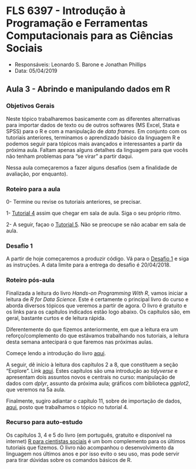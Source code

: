 #  FLS 6397 - Introdução à Programação e Ferramentas Computacionais para as Ciências Sociais

- Responsáveis: Leonardo S. Barone e Jonathan Phillips
- Data: 05/04/2019

## Aula 3 - Abrindo e manipulando dados em R

### Objetivos Gerais

Neste tópico trabalharemos basicamente com as diferentes alternativas para importar dados de texto ou de outros softwares (MS Excel, Stata e SPSS) para o R e com a manipulação de _data frames_. Em conjunto com os tutoriais anteriores, terminamos o aprendizado básico da linguagem R e podemos seguir para tópicos mais avançados e interessantes a partir da próxima aula. Faltam apenas alguns detalhes da linguagem para que vocês não tenham problemas para "se virar" a partir daqui.

Nessa aula começaremos a fazer alguns desafios (sem a finalidade de avaliação, por enquanto).

### Roteiro para a aula

0- Termine ou revise os tutoriais anteriores, se precisar.

1- [Tutorial 4](https://jonnyphillips.github.io/FLS6397_2019/tutorials/tutorial04.html) assim que chegar em sala de aula. Siga o seu próprio ritmo.

2- A seguir, façao o [Tutorial 5](https://jonnyphillips.github.io/FLS6397_2019/tutorials/tutorial05.html). Não se preocupe se não acabar em sala de aula.

### Desafio 1

A partir de hoje começaremos a produzir código. Vá para o [Desafio 1](https://jonnyphillips.github.io/FLS6397_2019/activities/datachallenge1.md) e siga as instruções. A data limite para a entrega do desafio é 20/04/2018.

### Roteiro pós-aula

Finalizada a leitura do livro  _Hands-on Programming With R_, vamos iniciar a leitura de _R for Data Science_. Este é certamente o principal livro do curso e aborda diversos tópicos que veremos a partir de agora. O livro é gratuito e os links para os capítulos indicados estão logo abaixo. Os capítulos são, em geral, bastante curtos e de leitura rápida. 

Diferentemente do que fizemos anteriormente, em que a leitura era um reforço/complemento do que estávamos trabalhando nos tutoriais, a leitura desta semana antecipará o que faremos nas próximas aulas.

Começe lendo a introdução do livro [aqui](http://r4ds.had.co.nz/introduction.html).

A seguir, dê início à leitura dos capítulos 2 a 8, que constituem a seção "Explore". Link [aqui](http://r4ds.had.co.nz/explore-intro.html). Estes capítulos são uma introdução ao _tidyverse_ e apresentam dois assuntos novos e centrais no curso: manipulação de dados com _dplyr_, assunto da próxima aula; gráficos com biblioteca _ggplot2_, que veremos na 5a aula. 

Finalmente, sugiro adiantar o capítulo 11, sobre de importação de dados, [aqui](http://r4ds.had.co.nz/data-import.html), posto que trabalhamos o tópico no tutorial 4.

### Recurso para auto-estudo

Os capítulos 3, 4 e 5 do livro (em português, gratuito e disponível na internet) [R para cientistas sociais](http://www.uesc.br/editora/livrosdigitais_20140513/r_cientistas.pdf) é um bom complemento para os últimos tutoriais que fizemos. O livro não acompanhou o desenvolvimento da linguagem nos últimos anos e por isso evito o seu uso, mas pode servir para tirar dúvidas sobre os comandos básicos de R.
